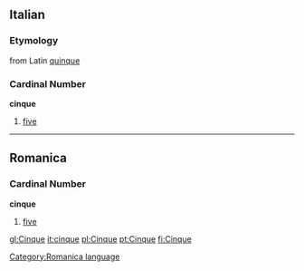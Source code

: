 ==Italian==
===Etymology===
from Latin [[quinque]]

===Cardinal Number===
'''cinque'''

# [[five]]
----
==Romanica==
[[Category:Romanica language]]
===Cardinal Number===
'''cinque'''

# [[five]]

[[gl:Cinque]]
[[it:cinque]]
[[pl:Cinque]]
[[pt:Cinque]]
[[fi:Cinque]]